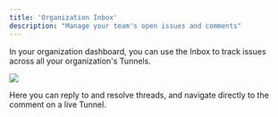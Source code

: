 ```yaml
---
title: 'Organization Inbox'
description: "Manage your team's open issues and comments"
---
```


In your organization dashboard, you can use the Inbox to track issues across all your organization's Tunnels.

<Frame>
  <img src="/assets/screenshots/features/organizations/organization-inbox.png" />
</Frame>

Here you can reply to and resolve threads, and navigate directly to the comment on a live Tunnel.